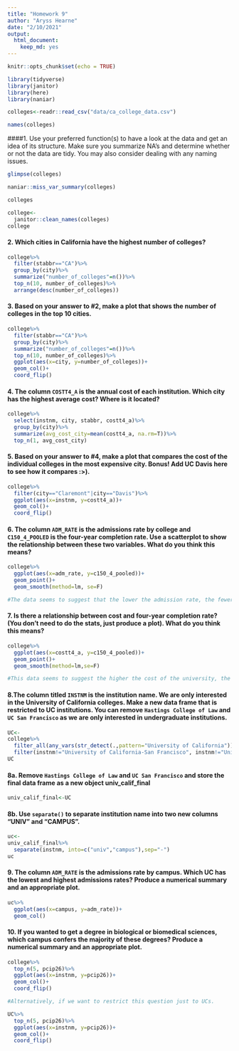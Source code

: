 ```yaml
---
title: "Homework 9"
author: "Aryss Hearne"
date: "2/10/2021"
output: 
  html_document: 
    keep_md: yes
---
```


```r
knitr::opts_chunk$set(echo = TRUE)
```

```r
library(tidyverse)
library(janitor)
library(here)
library(naniar)
```

```r
colleges<-readr::read_csv("data/ca_college_data.csv")
```

```r
names(colleges)
```

####1. Use your preferred function(s) to have a look at the data and get an idea of its structure. Make sure you summarize NA’s and determine whether or not the data are tidy. You may also consider dealing with any naming issues.

```r
glimpse(colleges)
```

```r
naniar::miss_var_summary(colleges)
```
```r
colleges
```

```r
college<-
  janitor::clean_names(colleges)
college
```

#### 2. Which cities in California have the highest number of colleges?


```r
college%>%
  filter(stabbr=="CA")%>%
  group_by(city)%>%
  summarize("number_of_colleges"=n())%>%
  top_n(10, number_of_colleges)%>%
  arrange(desc(number_of_colleges))
```


#### 3. Based on your answer to #2, make a plot that shows the number of colleges in the top 10 cities.

```r
college%>%
  filter(stabbr=="CA")%>%
  group_by(city)%>%
  summarize("number_of_colleges"=n())%>%
  top_n(10, number_of_colleges)%>%
  ggplot(aes(x=city, y=number_of_colleges))+
  geom_col()+
  coord_flip()
```

#### 4. The column `COSTT4_A` is the annual cost of each institution. Which city has the highest average cost? Where is it located?

```r
college%>%
  select(instnm, city, stabbr, costt4_a)%>%
  group_by(city)%>%
  summarize(avg_cost_city=mean(costt4_a, na.rm=T))%>%
  top_n(1, avg_cost_city)
```

#### 5. Based on your answer to #4, make a plot that compares the cost of the individual colleges in the most expensive city. Bonus! Add UC Davis here to see how it compares :>).

```r
college%>%
  filter(city=="Claremont"|city=="Davis")%>%
  ggplot(aes(x=instnm, y=costt4_a))+
  geom_col()+
  coord_flip()
```

#### 6. The column `ADM_RATE` is the admissions rate by college and `C150_4_POOLED` is the four-year completion rate. Use a scatterplot to show the relationship between these two variables. What do you think this means?

```r
college%>%
  ggplot(aes(x=adm_rate, y=c150_4_pooled))+
  geom_point()+
  geom_smooth(method=lm, se=F)
```

```r
#The data seems to suggest that the lower the admission rate, the fewer students are retained.However, this plot fails to take in the complex factors of socioeconomic status. 
```


#### 7. Is there a relationship between cost and four-year completion rate? (You don’t need to do the stats, just produce a plot). What do you think this means?

```r
college%>%
  ggplot(aes(x=costt4_a, y=c150_4_pooled))+
  geom_point()+
  geom_smooth(method=lm,se=F)
```

```r
#This data seems to suggest the higher the cost of the university, the higher the retention rate. Perhaps because many of the folks who are able to afford the initial tuition to ivy league universities (like those that have high cost) are not in the position where their families need them to drop out to support their livlihoods. It's expensive to be poor. 
```

#### 8.The column titled `INSTNM` is the institution name. We are only interested in the University of California colleges. Make a new data frame that is restricted to UC institutions. You can remove `Hastings College of Law` and `UC San Francisco` as we are only interested in undergraduate institutions.

```r
UC<-
college%>%
  filter_all(any_vars(str_detect(.,pattern="University of California")))%>%
  filter(instnm!="University of California-San Francisco", instnm!="University of California-Hastings College of Law")
UC
```

#### 8a. Remove `Hastings College of Law` and `UC San Francisco` and store the final data frame as a new object univ_calif_final

```r
univ_calif_final<-UC
```

#### 8b. Use `separate()` to separate institution name into two new columns “UNIV” and “CAMPUS”.

```r
uc<-
univ_calif_final%>%
  separate(instnm, into=c("univ","campus"),sep="-")
uc
```

#### 9. The column `ADM_RATE` is the admissions rate by campus. Which UC has the lowest and highest admissions rates? Produce a numerical summary and an appropriate plot.

```r
uc%>%
  ggplot(aes(x=campus, y=adm_rate))+
  geom_col()
```

#### 10. If you wanted to get a degree in biological or biomedical sciences, which campus confers the majority of these degrees? Produce a numerical summary and an appropriate plot.

```r
college%>%
  top_n(5, pcip26)%>%
  ggplot(aes(x=instnm, y=pcip26))+
  geom_col()+
  coord_flip()
```

```r
#Alternatively, if we want to restrict this question just to UCs. 
```


```r
UC%>%
  top_n(5, pcip26)%>%
  ggplot(aes(x=instnm, y=pcip26))+
  geom_col()+
  coord_flip()
```

